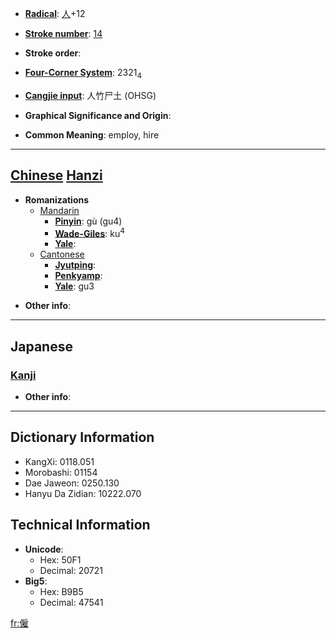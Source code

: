 * '''[[Wiktionary:Chinese radical index| Radical]]''': [[Wiktionary:Chinese radical index 人|人]]+12

* '''[[Wiktionary:Chinese total strokes index|Stroke number]]''': [[Wiktionary:Chinese total strokes index 14|14]]

* '''Stroke order''': 

* '''[[Wiktionary:Chinese four corner index|Four-Corner System]]''': 2321<sub>4</sub>

* '''[[Wiktionary:Chinese Cangjie index|Cangjie input]]''': 人竹尸土 (OHSG)

* '''Graphical Significance and Origin''': 

* '''Common Meaning''': employ, hire

----

== [[Chinese]] [[Hanzi]] ==

* '''Romanizations'''
** [[Mandarin]]
*** '''[[Pinyin]]''': gù (gu4)
*** '''[[Wade-Giles]]''': ku<sup>4</sup>
*** '''[[Yale]]''': 
**[[Cantonese]]
***'''[[Jyutping]]''':
***'''[[Penkyamp]]''': 
***'''[[Yale]]''': gu3

* '''Other info''': 

----

==Japanese==
===[[Kanji]]===
{{kanji|on readings=[[こ]] (ko)|kun readings=[[やとう]] (yatou)}}

* '''Other info''':  

----

== Dictionary Information ==

* KangXi: 0118.051
* Morobashi: 01154
* Dae Jaweon: 0250.130
* Hanyu Da Zidian: 10222.070

== Technical Information ==

* '''Unicode''':
** Hex: 50F1
** Decimal: 20721
* '''Big5''':
** Hex: B9B5
** Decimal: 47541

[[fr:僱]]